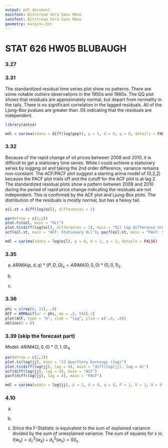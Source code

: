 ```yaml
---
output: pdf_document
mainfont: Bitstream Vera Sans Mono
sansfont: Bitstream Vera Sans Mono
geometry: margin=.5in
---
```


# STAT 626 HW05 BLUBAUGH


### 3.27

\begin{align*}
  \bigtriangledown^k x_t = & x_t - x_{t-1} = y_t - (\beta_0 + \beta_1t + ... + \beta_qt^q) - y_{t-1} - (\beta_0 + \beta_1(t-1) + ... + \beta_q(t-1)^q) \\
  = & \bigtriangledown^k x_t = \bigtriangledown y_t - 2 \beta_0 + \sum_{i=1}^q \beta_i^i \\
  \\
  \text{When k < q:  } \bigtriangledown^k y_t = & (\beta_0 + \beta_1t + ... + \beta_qt^q  + x_t) - (\beta_0 + \beta_1(t-1) + ... + \beta_q(t-1)^q + x_{t-1}) \\ 
  = & \sum_{i=q-k}^q \beta_i^i + \bigtriangledown x_t = \sum_{i=q-k}^q \beta_i^i + \bigtriangledown y_t - 2 \beta_0 + \sum_{i=1}^q \beta_i^i \\
  \text{When k >= q:  } \bigtriangledown^k y_t = & -\sum_{i=1}^q \beta_i^i + \bigtriangledown x_t = \bigtriangledown y_t - 2 \beta_0\\
\end{align*}

### 3.31

The standardized residual time series plot show no patterns. There are some notable outliers observations in the 1950s and 1980s. The QQ plot shows that residuals are approximately normal, but depart from normality in the tails. There is no significant correlation in the lagged residuals. All of the Ljung-Box pvalues are greater than .05 indicating that the residuals are independent.

```r
library(astsa)

mdl = sarima(xdata = diff(log(gnp)), p = 1, d = 0, q = 0, details = FALSE)

```

\newpage

### 3.32

Because of the rapid change of oil prices between 2008 and 2010, it is difficult to get a stationary time series. While I could achieve a stationary series by logging oil and taking the 2nd order difference, variance remains non-constant. The ACF/PACF plot suggest a starting arima model of (0,2,2) because the PACF plot trails off and the cutoff for the ACF plot is at lag 2. The standardized residual plots show a pattern between 2008 and 2010 during the period of rapid price change indicating the residuals are not independent. This is confirmed by the ACF plot and Ljung-Box plots. The distribution of the residuals is mostly normal, but has a heavy tail.

```r
oil.st = diff(log(oil), differences = 2)

par(mfrow = c(2,2))
plot.ts(oil, main = "Oil")
plot.ts(diff(log(oil), differences = 2), main = "Oil log difference order 2")
acf(oil.st, main = "ACF: Stationary Oil"); pacf(oil.st, main = "PACF: Stationary Oil")

```

```r
mdl = sarima(xdata = log(oil), p = 0, d = 2, q = 2, details = FALSE)
```

### 3.35

a) $ARIMA(p,d,q)*(P,D,Q)_s = ARIMA(0,0,0)*(0,0,1)_2$


b)

\begin{align*}
  x_t = & w_t + \Theta w_{t-2} \\
  \text{Find Roots: } \\
  0 = & (1 + \Theta B^2) \\ 
  -1 = & \Theta B^2 \\
  \frac{-1}{\Theta} = & B^2 \\
  \frac{i}{\Theta} = & B \text{,  When Theta < 1, roots are outside of the unit circle} \\
  \\
  var(x_t) = & (1 + \Theta^2)\sigma_w^2 \\
  cov(x_{t-1}, x_t) = & 0 \\
  cov(x_{t-2}, x_t) = & \Theta \sigma_w^2 \\
  \rho (2) = & \frac{\gamma(2)}{\gamma(0)} = \frac{\Theta \sigma_w^2}{(1 + \Theta^2)\sigma_w^2} \\
  \\
  w_t = & \sum_{k=0}^\infty \frac{\Theta \sigma_w^2}{(1 + \Theta^2)\sigma_w^2} x_{t-k}\\
\end{align*}

c)

\begin{align*}
  x_{n+1}^n = \Theta(x_n - x_n^{n-2}) \sigma_w^2 / \rho_n^{n-2} \\
\end{align*}


### 3.36

```r
phi = c(rep(0, 11), .8)
ACF = ARMAacf(ar = phi, ma = .5, 50)[-1]
plot(ACF, type = "h", xlab = "lag", ylim = c(-.4, .8))
abline(h = 0)
```

\newpage

### 3.39 (skip the forecast part)

Model: $ARIMA(2,0,0)*(1,1,0)_4$

```r
par(mfrow = c(2,2))
plot.ts(log(jj), main = "JJ Quartlery Earnings (log)")
plot.ts(diff(log(jj), lag = 4), main = "diff(log(jj), lag = 4)")
acf(diff(log(jj), lag = 4), main = "ACF") 
pacf(diff(log(jj), lag = 4), main = "PACF")
```

```r
mdl = sarima(xdata = log(jj), p = 2, d = 0, q = 0, P = 1, D = 1, Q = 0, S = 4, details = FALSE)
```

\newpage

### 4.10


a)

\begin{align*}
  x_t = & \beta_1 cos(2 \pi w_k t) + \beta_2 sin(2 \pi w_k t) \\
  \beta_1 = & \frac{2}{n} \sum_{t=1}^n x_t cos(2 \pi w_k t) = \frac{1}{\sqrt{n}} \frac{2}{\sqrt{n}} \sum_{t=1}^n x_t cos(2 \pi w_k t) \\
  \beta_2 = & \frac{2}{n} \sum_{t=1}^n x_t sin(2 \pi w_k t) = \frac{1}{\sqrt{n}} \frac{2}{\sqrt{n}} \sum_{t=1}^n x_t sin(2 \pi w_k t) \\
  d_c(w_k) = & \frac{1}{\sqrt{n}} \sum_{t=1}^n x_t cos(2 \pi w_k t) \\
  d_s(w_k) = & \frac{1}{\sqrt{n}} \sum_{t=1}^n x_t sin(2 \pi w_k t) \\
  \begin{bmatrix} \beta_1 \\ \beta_2 \\ \end{bmatrix} = & \frac{2}{\sqrt{n}} \begin{bmatrix} d_c (w_k) \\ d_s (w_k) \\ \end{bmatrix} \\
\end{align*}


b)

\begin{align*}
  SSE = & \sum_{t=1}^t (x_t - \hat{x_t})^2 \\
  = & \sum_{t=1}^t x_t^2 - 2 \sum_{k=1}^n \hat{x_t} \\
  I(w_k) = & d_c^2(w_k) + d_s^2(w_k) = \hat{x_t} \\
  = & \sum_{k=1}^n x_t^2 - 2I_x(w_k) \\
\end{align*}

c) Since the F-Statistic is equivalent to the sum of explained variance divided by the sum of unexplained variance. The sum of squares for x is: $I(w_k) = d^2_c(w_k) + d^2_s(w_k) = SS_e$




